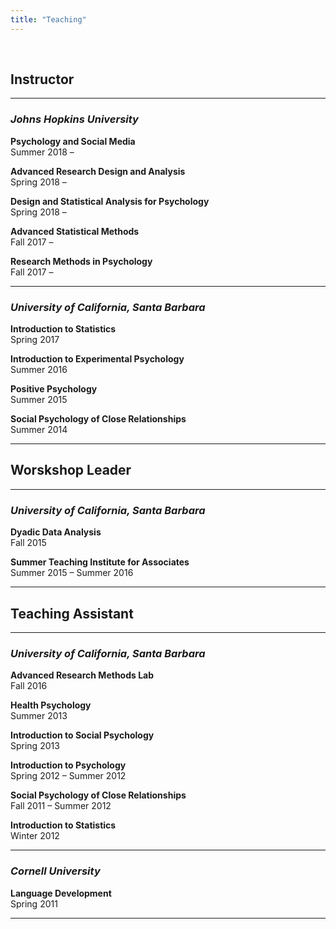 ---
title: "Teaching"
---

<br>

## **Instructor**

---

### *Johns Hopkins University*

**Psychology and Social Media** <br> Summer 2018 -- 

**Advanced Research Design and Analysis** <br> Spring 2018 --

**Design and Statistical Analysis for Psychology** <br> Spring 2018 --

**Advanced Statistical Methods** <br> Fall 2017 --

**Research Methods in Psychology** <br> Fall 2017 --

---

### *University of California, Santa Barbara*

**Introduction to Statistics** <br> Spring 2017

**Introduction to Experimental Psychology** <br> Summer 2016

**Positive Psychology** <br> Summer 2015

**Social Psychology of Close Relationships** <br> Summer 2014

---

## **Worskshop Leader**

---

### *University of California, Santa Barbara*

**Dyadic Data Analysis** <br> Fall 2015

**Summer Teaching Institute for Associates** <br> Summer 2015 -- Summer 2016

---

## **Teaching Assistant**

---

### *University of California, Santa Barbara*

**Advanced Research Methods Lab** <br> Fall 2016

**Health Psychology** <br> Summer 2013

**Introduction to Social Psychology** <br> Spring 2013

**Introduction to Psychology** <br> Spring 2012 -- Summer 2012

**Social Psychology of Close Relationships** <br> Fall 2011 -- Summer 2012

**Introduction to Statistics** <br> Winter 2012

---

### *Cornell University*

**Language Development** <br> Spring 2011

---

